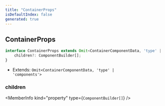 ```yaml
---
title: "ContainerProps"
isDefaultIndex: false
generated: true
---
```



<!-- This file was generated from the CommandKit source. Do not modify. Instead, re-run the "docgen" script -->


## ContainerProps

<GenerationInfo sourceFile="packages/commandkit/src/components/v2/container.ts" sourceLine="14" packageName="commandkit" />



```ts title="Signature"
interface ContainerProps extends Omit<ContainerComponentData, 'type' | 'components'> {
    children?: ComponentBuilder[];
}
```
* Extends: <code>Omit&#60;ContainerComponentData, 'type' | 'components'&#62;</code>



<div className="members-wrapper">

### children

<MemberInfo kind="property" type={`ComponentBuilder[]`}   />




</div>

